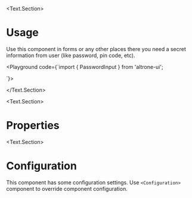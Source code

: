 
<BluePrint title="Password Input" description="This component is used to enter secret user information" />

<Text.Section>
# Usage

  Use this component in forms or any other places there you need a secret information from user (like password, pin code, etc).

  <Playground code={`import { PasswordInput } from 'altrone-ui';

<PasswordInput placeholder="Enter PIN from SMS" maxLength={6} />
`}>
      <PasswordInput placeholder="Enter PIN from SMS" maxLength={6} />
    </Playground>

</Text.Section>

<Text.Section>
  # Properties

  <PropertiesTable title="Properties" data={PasswordInputProps} />
</Text.Section>

<Text.Section>
  # Configuration

  This component has some configuration settings. Use `<Configuration>` component to override component configuration.

  <ConfigTable filter="passwordInput." />
</Text.Section>

